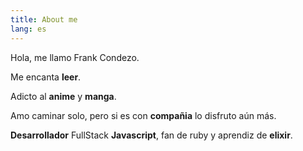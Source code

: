 ```yaml
---
title: About me
lang: es
---
```


Hola, me llamo Frank Condezo.

Me encanta **leer**.

Adicto al **anime** y **manga**.

Amo caminar solo, pero si es con **compañia** lo disfruto
aún más.

**Desarrollador** FullStack **Javascript**, fan de
ruby y aprendiz de **elixir**.
